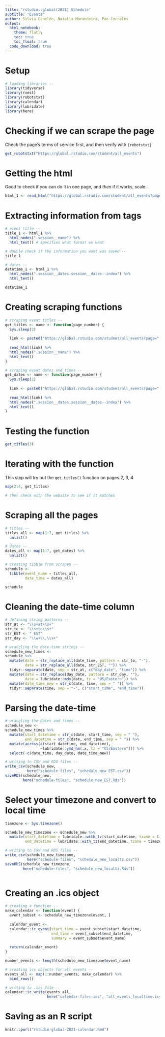 ```yaml
---
title: "rstudio::global(2021) Schedule"
subtitle: "Events"
author: Silvia Canelón, Natalia Morandeira, Pao Corrales
output: 
  html_notebook:
    theme: flatly
    toc: true
    toc_float: true
  code_download: true
---
```


# Setup

```r
# loading libraries --
library(tidyverse)
library(rvest)
library(robotstxt)
library(calendar)
library(lubridate)
library(here)
```

# Checking if we can scrape the page

Check the page's terms of service first, and then verify with `{robotstxt}`

```r
get_robotstxt("https://global.rstudio.com/student/all_events")
```

# Getting the html

Good to check if you can do it in one page, and _then_ if it works, scale.

```r
html_1 <- read_html("https://global.rstudio.com/student/all_events?page=1")
```

# Extracting information from tags

```r
# event title --
title_1 <- html_1 %>%
  html_nodes(".session__name") %>%
  html_text() # specifies what format we want

# double check if the information you want was saved --
title_1

# dates --
datetime_1 <- html_1 %>%
  html_nodes(".session__dates.session__dates--index") %>%
  html_text()

datetime_1
```

# Creating scraping functions

```r
# scraping event titles --
get_titles <- name <- function(page_number) {
  Sys.sleep(2)
  
  link <- paste0("https://global.rstudio.com/student/all_events?page=", page_number)
  
  read_html(link) %>%
  html_nodes(".session__name") %>%
  html_text()  
}

# scraping event dates and times --
get_dates <- name <- function(page_number) {
  Sys.sleep(2)
  
  link <- paste0("https://global.rstudio.com/student/all_events?page=", page_number)
  
  read_html(link) %>%
  html_nodes(".session__dates.session__dates--index") %>%
  html_text()  
}
```

# Testing the function

```r
get_titles(3)
```

# Iterating with the function

This step will try out the `get_titles()` function on pages 2, 3, 4

```r
map(2:4, get_titles)

# then check with the website to see if it matches
```

# Scraping all the pages

```r
# titles --
titles_all <- map(1:7, get_titles) %>%
  unlist()

# dates --
dates_all <- map(1:7, get_dates) %>%
  unlist()
```


```r
# creating tibble from scrapes --
schedule <- 
  tibble(event_name = titles_all,
         date_time = dates_all)

schedule
```

# Cleaning the date-time column

```r
# defining string patterns --
str_at <- "\\s+at\\s+"
str_to <- "\\s+to\\s+"
str_EST <- " EST"
str_day <- "\\w+\\,\\s+"

# wrangling the date-time strings --
schedule_new_times <-
schedule %>%
  mutate(date = str_replace_all(date_time, pattern = str_to, "-"),
         date = str_replace_all(date, str_EST, "")) %>%
  tidyr::separate(date, sep = str_at, c("day_date", "time")) %>%
  mutate(date = str_replace(day_date, pattern = str_day, ""),
         date = lubridate::mdy(date, tz = "US/Eastern")) %>%
  mutate(date_time_new = str_c(date, time, sep = " ")) %>%
  tidyr::separate(time, sep = "-", c("start_time", "end_time"))
```


# Parsing the date-time

```r
# wrangling the dates and times --
schedule_new <-
schedule_new_times %>%
  mutate(start_datetime = str_c(date, start_time, sep = " "),
         end_datetime = str_c(date, end_time, sep = " ")) %>%
  mutate(across(c(start_datetime, end_datetime), 
                ~lubridate::ymd_hm(.x, tz = "US/Eastern"))) %>%
  select(-c(date_time, day_date, date_time_new))

# writing to CSV and RDS files --
write_csv(schedule_new, 
          here("schedule-files", "schedule_new_EST.csv"))
saveRDS(schedule_new, 
        here("schedule-files", "schedule_new_EST.Rds"))
```

# Select your timezone and convert to local time
```r
timezone <- Sys.timezone()

schedule_new_timezone <- schedule_new %>%
  mutate(start_datetime = lubridate::with_tz(start_datetime, tzone = timezone),
         end_datetime = lubridate::with_tz(end_datetime, tzone = timezone))

# writing to CSV and RDS files --
write_csv(schedule_new_timezone, 
          here("schedule-files", "schedule_new_localtz.csv"))
saveRDS(schedule_new_timezone, 
        here("schedule-files", "schedule_new_localtz.Rds"))
  
```


# Creating an .ics object

```r
# creating a function --
make_calendar <- function(event) {
  event_subset <- schedule_new_timezone[event, ]
  
  calendar_event <-
  calendar::ic_event(start_time = event_subset$start_datetime,
                     end_time = event_subset$end_datetime,
                     summary = event_subset$event_name)
  
  return(calendar_event)
}

number_events <- length(schedule_new_timezone$event_name)

# creating ics objects for all events --
events_all <- map(1:number_events, make_calendar) %>% 
  bind_rows()

# writing to .ics file --
calendar::ic_write(events_all,
                   here("calendar-files-ics", "all_events_localtime.ics"))
```

# Saving as an R script

```r
knitr::purl("rstudio-global-2021-calendar.Rmd")
```

